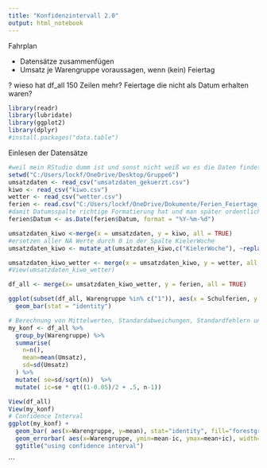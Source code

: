 ```yaml
---
title: "Konfidenzintervall 2.0"
output: html_notebook
---
```

Fahrplan

- Datensätze zusammenfügen
- Umsatz je Warengruppe voraussagen, wenn (kein) Feiertag

? wieso hat df_all 150 Zeilen mehr? Feiertage die nicht als Datum erhalten waren?

```r
library(readr)
library(lubridate)
library(ggplot2)
library(dplyr)
#install.packages("data.table")

```
Einlesen der Datensätze
```r
#weil mein RStudio dumm ist und sonst nicht weiß wo es die Daten findet und wo es arbeiten soll:))
setwd("C:/Users/lockf/OneDrive/Desktop/Gruppe6")
umsatzdaten <- read_csv("umsatzdaten_gekuerzt.csv")
kiwo <- read_csv("kiwo.csv")
wetter <- read_csv("wetter.csv")
ferien <- read.csv("C:/Users/lockf/OneDrive/Dokumente/Ferien_Feiertage_sh.csv", header = TRUE, sep = ";")
#damit Datumsspalte richtige Formatierung hat und man später ordentlich mergen kann
ferien$Datum <- as.Date(ferien$Datum, format = "%Y-%m-%d")


```


```r
umsatzdaten_kiwo <-merge(x = umsatzdaten, y = kiwo, all = TRUE)
#ersetzen aller NA Werte durch 0 in der Spalte KielerWoche
umsatzdaten_kiwo <- mutate_at(umsatzdaten_kiwo,c("KielerWoche"), ~replace(., is.na(.), 0))

umsatzdaten_kiwo_wetter <- merge(x = umsatzdaten_kiwo, y = wetter, all = TRUE)
#View(umsatzdaten_kiwo_wetter)

df_all <- merge(x= umsatzdaten_kiwo_wetter, y = ferien, all = TRUE)

ggplot(subset(df_all, Warengruppe %in% c("1")), aes(x = Schulferien, y = Umsatz, fill=Warengruppe) )+
  geom_bar(stat = "identity")

# Berechnung von Mittelwerten, Standardabweichungen, Standardfehlern und Konfidenzintervallen
my_konf <- df_all %>%
  group_by(Warengruppe) %>%
  summarise(
    n=n(),
    mean=mean(Umsatz),
    sd=sd(Umsatz)
  ) %>%
  mutate( se=sd/sqrt(n))  %>%
  mutate( ic=se * qt((1-0.05)/2 + .5, n-1))

View(df_all)
View(my_konf)
# Confidence Interval
ggplot(my_konf) +
  geom_bar( aes(x=Warengruppe, y=mean), stat="identity", fill="forestgreen", alpha=0.5) +
  geom_errorbar( aes(x=Warengruppe, ymin=mean-ic, ymax=mean+ic), width=0.4, colour="orange", alpha=0.9, size=1.5) +
  ggtitle("using confidence interval")

```

```